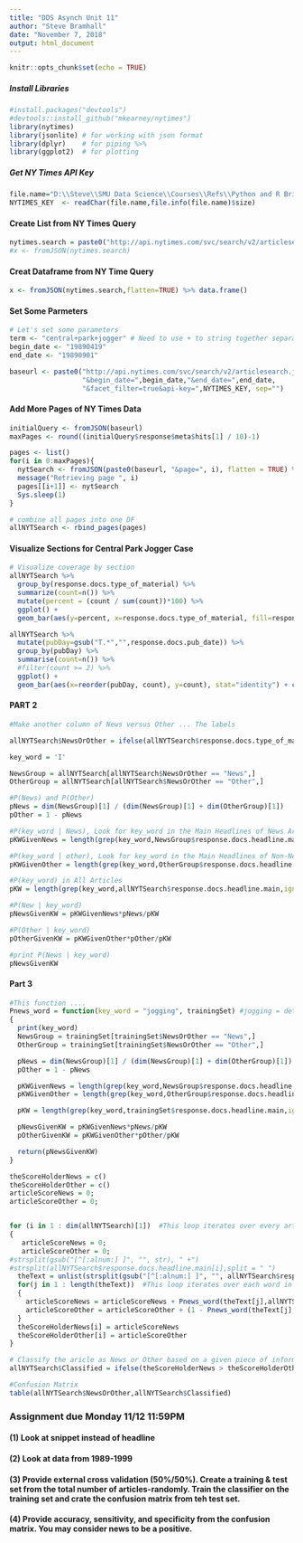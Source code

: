 ```yaml
---
title: "DDS Asynch Unit 11"
author: "Steve Bramhall"
date: "November 7, 2018"
output: html_document
---
```


```r
knitr::opts_chunk$set(echo = TRUE)
```

##### Install Libraries
```r
#install.packages("devtools")
#devtools::install_github("mkearney/nytimes")
library(nytimes)
library(jsonlite) # for working with json format
library(dplyr)    # for piping %>%
library(ggplot2)  # for plotting
```

##### Get NY Times API Key
```r
file.name="D:\\Steve\\SMU Data Science\\Courses\\Refs\\Python and R Bridge\\NYTimesAPI.txt"
NYTIMES_KEY  <- readChar(file.name,file.info(file.name)$size)
```

#### Create List from NY Times Query
```r
nytimes.search = paste0("http://api.nytimes.com/svc/search/v2/articlesearch.json?q=mueller&api-key=",NYTIMES_KEY)
#x <- fromJSON(nytimes.search)
```

#### Creat Dataframe from NY Time Query
```r
x <- fromJSON(nytimes.search,flatten=TRUE) %>% data.frame()
```

#### Set Some Parmeters
```r
# Let's set some parameters
term <- "central+park+jogger" # Need to use + to string together separate words
begin_date <- "19890419"
end_date <- "19890901"

baseurl <- paste0("http://api.nytimes.com/svc/search/v2/articlesearch.json?q=",term,
                  "&begin_date=",begin_date,"&end_date=",end_date,
                  "&facet_filter=true&api-key=",NYTIMES_KEY, sep="")
```

#### Add More Pages of NY Times Data
```r
initialQuery <- fromJSON(baseurl)
maxPages <- round((initialQuery$response$meta$hits[1] / 10)-1) 

pages <- list()
for(i in 0:maxPages){
  nytSearch <- fromJSON(paste0(baseurl, "&page=", i), flatten = TRUE) %>% data.frame() 
  message("Retrieving page ", i)
  pages[[i+1]] <- nytSearch 
  Sys.sleep(1) 
}

# combine all pages into one DF
allNYTSearch <- rbind_pages(pages)
```

#### Visualize Sections for Central Park Jogger Case
```r
# Visualize coverage by section
allNYTSearch %>% 
  group_by(response.docs.type_of_material) %>%
  summarize(count=n()) %>%
  mutate(percent = (count / sum(count))*100) %>%
  ggplot() +
  geom_bar(aes(y=percent, x=response.docs.type_of_material, fill=response.docs.type_of_material), stat = "identity") + coord_flip()

allNYTSearch %>%
  mutate(pubDay=gsub("T.*","",response.docs.pub_date)) %>%
  group_by(pubDay) %>%
  summarise(count=n()) %>%
  #filter(count >= 2) %>%
  ggplot() +
  geom_bar(aes(x=reorder(pubDay, count), y=count), stat="identity") + coord_flip()
```

#### PART 2
```r
#Make another column of News versus Other ... The labels

allNYTSearch$NewsOrOther = ifelse(allNYTSearch$response.docs.type_of_material == "News","News","Other")

key_word = 'I'

NewsGroup = allNYTSearch[allNYTSearch$NewsOrOther == "News",]
OtherGroup = allNYTSearch[allNYTSearch$NewsOrOther == "Other",]

#P(News) and P(Other)
pNews = dim(NewsGroup)[1] / (dim(NewsGroup)[1] + dim(OtherGroup)[1])
pOther = 1 - pNews

#P(key_word | News), Look for key_word in the Main Headlines of News Articles
pKWGivenNews = length(grep(key_word,NewsGroup$response.docs.headline.main,ignore.case = TRUE))/dim(NewsGroup)[1]

#P(key_word | other), Look for key_word in the Main Headlines of Non-News Articles
pKWGivenOther = length(grep(key_word,OtherGroup$response.docs.headline.main,ignore.case = TRUE))/dim(OtherGroup)[1]

#P(key_word) in All Articles
pKW = length(grep(key_word,allNYTSearch$response.docs.headline.main,ignore.case = TRUE))/dim(allNYTSearch)[1]

#P(New | key_word)
pNewsGivenKW = pKWGivenNews*pNews/pKW

#P(Other | key_word)
pOtherGivenKW = pKWGivenOther*pOther/pKW

#print P(News | key_word)
pNewsGivenKW 

```

#### Part 3
```r
#This function .... 
Pnews_word = function(key_word = "jogging", trainingSet) #jogging = default
{
  print(key_word)
  NewsGroup = trainingSet[trainingSet$NewsOrOther == "News",]
  OtherGroup = trainingSet[trainingSet$NewsOrOther == "Other",]

  pNews = dim(NewsGroup)[1] / (dim(NewsGroup)[1] + dim(OtherGroup)[1])
  pOther = 1 - pNews

  pKWGivenNews = length(grep(key_word,NewsGroup$response.docs.headline.main,ignore.case = TRUE))/dim(NewsGroup)[1]
  pKWGivenOther = length(grep(key_word,OtherGroup$response.docs.headline.main,ignore.case = TRUE))/dim(OtherGroup)[1]

  pKW = length(grep(key_word,trainingSet$response.docs.headline.main,ignore.case = TRUE))/dim(trainingSet)[1]

  pNewsGivenKW = pKWGivenNews*pNews/pKW
  pOtherGivenKW = pKWGivenOther*pOther/pKW

  return(pNewsGivenKW)
}

theScoreHolderNews = c()
theScoreHolderOther = c()
articleScoreNews = 0;
articleScoreOther = 0;


for (i in 1 : dim(allNYTSearch)[1])  #This loop iterates over every article
{
   articleScoreNews = 0; 
   articleScoreOther = 0;
#strsplit(gsub("[^[:alnum:] ]", "", str), " +")
#strsplit(allNYTSearch$response.docs.headline.main[i],split = " ")
  theText = unlist(strsplit(gsub("[^[:alnum:] ]", "", allNYTSearch$response.docs.headline.main[i]), " +"))
  for(j in 1 : length(theText))  #This loop iterates over each word in the headline 
  {
    articleScoreNews = articleScoreNews + Pnews_word(theText[j],allNYTSearch) # send to training set
    articleScoreOther = articleScoreOther + (1 - Pnews_word(theText[j],allNYTSearch))
  }
  theScoreHolderNews[i] = articleScoreNews
  theScoreHolderOther[i] = articleScoreOther
}

# Classify the aricle as News or Other based on a given piece of information from the article.
allNYTSearch$Classified = ifelse(theScoreHolderNews > theScoreHolderOther,"News","Other")

#Confusion Matrix
table(allNYTSearch$NewsOrOther,allNYTSearch$Classified)

```


### Assignment due Monday 11/12 11:59PM
#### (1) Look at snippet instead of headline 
#### (2) Look at data from 1989-1999
#### (3) Provide external cross validation (50%/50%). Create a training & test set from the total number of articles-randomly. Train the classifier on the training set and crate the confusion matrix from teh test set.
#### (4) Provide accuracy, sensitivity, and specificity from the confusion matrix. You may consider news to be a positive.
